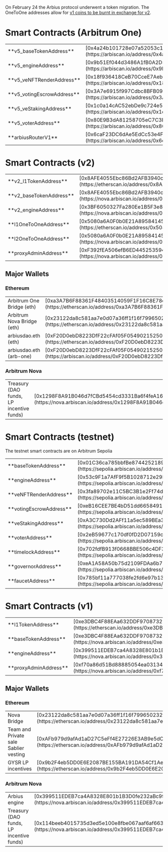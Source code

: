 
On February 24 the Arbius protocol underwent a token migration. The OneToOne addresses allow for <a href="https://arbius.ai/upgrade">v1 coins to be burnt in exchange for v2</a>.

# Smart Contracts (Arbitrum One)

<table>
  <tr>
    <td>**v5_baseTokenAddress**</td>
    <td>[0x4a24b101728e07a52053c13fb4db2bcf490cabc3](https://arbiscan.io/address/0x4a24b101728e07a52053c13fb4db2bcf490cabc3)</td>
  </tr>
  <tr>
    <td>**v5_engineAddress**</td>
    <td>[0x9b51Ef044d3486A1fB0A2D55A6e0CeeAdd323E66](https://arbiscan.io/address/0x9b51Ef044d3486A1fB0A2D55A6e0CeeAdd323E66)</td>
  </tr>
  <tr>
    <td>**v5_veNFTRenderAddress**</td>
    <td>[0x18f936418CeB70CceE7AebE1E66754a8CEe9350D](https://arbiscan.io/address/0x18f936418CeB70CceE7AebE1E66754a8CEe9350D)</td>
  </tr>
  <tr>
    <td>**v5_votingEscrowAddress**</td>
    <td>[0x3A7e6915f997Cdbc8BFB090051AA22E37Dab345d](https://arbiscan.io/address/0x3A7e6915f997Cdbc8BFB090051AA22E37Dab345d)</td>
  </tr>
  <tr>
    <td>**v5_veStakingAddress**</td>
    <td>[0x1c0a14cAC52ebDe9c724e5627162a90A26B85E15](https://arbiscan.io/address/0x1c0a14cAC52ebDe9c724e5627162a90A26B85E15)</td>
  </tr>
  <tr>
    <td>**v5_voterAddress**</td>
    <td>[0x80E9B3dA81258705eC7C3DC89a799b78f2c68968](https://arbiscan.io/address/0x80E9B3dA81258705eC7C3DC89a799b78f2c68968)</td>
  </tr>
  <tr>
    <td>**arbiusRouterV1**</td>
    <td>[0x6caF23DC6dAe5EdCc53e4F330B61c420e6c71565](https://arbiscan.io/address/0x6caF23DC6dAe5EdCc53e4F330B61c420e6c71565)</td>
  </tr>
</table>

# Smart Contracts (v2)

<table>
  <tr>
    <td>**v2_l1TokenAddress**</td>
    <td>[0x8AFE4055Ebc86Bd2AFB3940c0095C9aca511d852](https://etherscan.io/address/0x8AFE4055Ebc86Bd2AFB3940c0095C9aca511d852)</td>
  </tr>
  <tr>
    <td>**v2_baseTokenAddress**</td>
    <td>[0x8AFE4055Ebc86Bd2AFB3940c0095C9aca511d852](https://nova.arbiscan.io/address/0x8AFE4055Ebc86Bd2AFB3940c0095C9aca511d852)</td>
  </tr>
  <tr>
    <td>**v2_engineAddress**</td>
    <td>[0x3BF6050327Fa280Ee1B5F3e8Fd5EA2EfE8A6472a](https://nova.arbiscan.io/address/0x3BF6050327Fa280Ee1B5F3e8Fd5EA2EfE8A6472a)</td>
  </tr>
  <tr>
    <td>**l1OneToOneAddress**</td>
    <td>[0x5080a6A0F0b0E21A895841456e5Ed77d26332262](https://etherscan.io/address/0x5080a6A0F0b0E21A895841456e5Ed77d26332262)</td>
  </tr>
  <tr>
    <td>**l2OneToOneAddress**</td>
    <td>[0x5080a6A0F0b0E21A895841456e5Ed77d26332262](https://nova.arbiscan.io/address/0x5080a6A0F0b0E21A895841456e5Ed77d26332262)</td>
  </tr>
  <tr>
    <td>**proxyAdminAddress**</td>
    <td>[0xF392fEA506efB6ED445253594DC81a0CB7cD3562](https://nova.arbiscan.io/address/0xF392fEA506efB6ED445253594DC81a0CB7cD3562)</td>
  </tr>
</table>

## Major Wallets

### Ethereum

<table>
  <tr>
    <td>Arbitrum One Bridge (eth)</td>
    <td>[0xa3A7B6F88361F48403514059F1F16C8E78d60EeC](https://etherscan.io/address/0xa3A7B6F88361F48403514059F1F16C8E78d60EeC)</td>
  </tr>
  <tr>
    <td>Arbitrum Nova Bridge (eth)</td>
    <td>[0x23122da8c581aa7e0d07a36ff1f16f799650232f](https://etherscan.io/address/0x23122da8c581aa7e0d07a36ff1f16f799650232f)</td>
  </tr>
  <tr>
    <td>arbiusdao.eth (eth)</td>
    <td>[0xF20D0ebD8223DfF22cFAf05F0549021525015577](https://etherscan.io/address/0xF20D0ebD8223DfF22cFAf05F0549021525015577)</td>
  </tr>
  <tr>
    <td>arbiusdao.eth (arb-one)</td>
    <td>[0xF20D0ebD8223DfF22cFAf05F0549021525015577](https://arbiscan.io/address/0xF20D0ebD8223DfF22cFAf05F0549021525015577)</td>
  </tr>
</table>

### Arbitrum Nova

<table>
  <tr>
    <td>Treasury (DAO funds, LP incentive funds)</td>
    <td>[0x1298F8A91B046d7fCBd5454cd3331Ba6f4feA168](https://nova.arbiscan.io/address/0x1298F8A91B046d7fCBd5454cd3331Ba6f4feA168)</td>
  </tr>
</table>


# Smart Contracts (testnet)

The testnet smart contracts are on Arbitrum Sepolia

<table>
  <tr>
    <td>**baseTokenAddress**</td>
    <td>[0x01C36ca785bbfBe8744252189feaa0163DCC706F](https://sepolia.arbiscan.io/address/0x01C36ca785bbfBe8744252189feaa0163DCC706F)</td>
  </tr>
  <tr>
    <td>**engineAddress**</td>
    <td>[0x53c9F1a7AfF9f5B1028712e29BC2206Ef9241385](https://sepolia.arbiscan.io/address/0x53c9F1a7AfF9f5B1028712e29BC2206Ef9241385)</td>
  </tr>
  <tr>
    <td>**veNFTRenderAddress**</td>
    <td>[0x3fa89702e11C5BC3B1e2Ff74d6857dcf00746685](https://sepolia.arbiscan.io/address/0x3fa89702e11C5BC3B1e2Ff74d6857dcf00746685)</td>
  </tr>
  <tr>
    <td>**votingEscrowAddress**</td>
    <td>[0xeB16CEE7BE4bD51dd66584912eA6f52C2d212F22](https://sepolia.arbiscan.io/address/0xeB16CEE7BE4bD51dd66584912eA6f52C2d212F22)</td>
  </tr>
  <tr>
    <td>**veStakingAddress**</td>
    <td>[0xA3C730Dd2AFf11a5ec589BEa3767A258bF353fa0](https://sepolia.arbiscan.io/address/0xA3C730Dd2AFf11a5ec589BEa3767A258bF353fa0)</td>
  </tr>
  <tr>
    <td>**voterAddress**</td>
    <td>[0x2eB59677c170df0fD2D07159c11757720744E3DC](https://sepolia.arbiscan.io/address/0x2eB59677c170df0fD2D07159c11757720744E3DC)</td>
  </tr>
  <tr>
    <td>**timelockAddress**</td>
    <td>[0x702fdfB913f0668BBE506c4DF3aE1d756389a31c](https://sepolia.arbiscan.io/address/0x702fdfB913f0668BBE506c4DF3aE1d756389a31c)</td>
  </tr>
  <tr>
    <td>**governorAddress**</td>
    <td>[0xeA1A58A50b75d2109FDAa6b7811A7Ec66c3d0338](https://sepolia.arbiscan.io/address/0xeA1A58A50b75d2109FDAa6b7811A7Ec66c3d0338)</td>
  </tr>
  <tr>
    <td>**faucetAddress**</td>
    <td>[0x785bf11a777038fe2fd6e97b1395ac27901824fc](https://sepolia.arbiscan.io/address/0x785bf11a777038fe2fd6e97b1395ac27901824fc)</td>
  </tr>
</table>

 
# Smart Contracts (v1)

<table>
  <tr>
    <td>**l1TokenAddress**</td>
    <td>[0xe3DBC4F88EAa632DDF9708732E2832EEaA6688AB](https://etherscan.io/address/0xe3DBC4F88EAa632DDF9708732E2832EEaA6688AB)</td>
  </tr>
  <tr>
    <td>**baseTokenAddress**</td>
    <td>[0xe3DBC4F88EAa632DDF9708732E2832EEaA6688AB](https://nova.arbiscan.io/address/0xe3DBC4F88EAa632DDF9708732E2832EEaA6688AB)</td>
  </tr>
  <tr>
    <td>**engineAddress**</td>
    <td>[0x399511EDEB7ca4A8328E801b1B3D0fe232aBc996](https://nova.arbiscan.io/address/0x399511EDEB7ca4A8328E801b1B3D0fe232aBc996)</td>
  </tr>
  <tr>
    <td>**proxyAdminAddress**</td>
    <td>[0xf70a86d51Bd88885054ea031344447d75bb4b432](https://nova.arbiscan.io/address/0xf70a86d51Bd88885054ea031344447d75bb4b432)</td>
  </tr>
</table>


## Major Wallets


### Ethereum

<table>
  <tr>
    <td>Nova Bridge</td>
    <td>[0x23122da8c581aa7e0d07a36ff1f16f799650232f](https://etherscan.io/address/0x23122da8c581aa7e0d07a36ff1f16f799650232f)</td>
  </tr>
  <tr>
    <td>Team and Private sale Sablier vesting</td>
    <td>[0xAFb979d9afAd1aD27C5eFf4E27226E3AB9e5dCC9](https://etherscan.io/address/0xAFb979d9afAd1aD27C5eFf4E27226E3AB9e5dCC9)</td>
  </tr>
  <tr>
    <td>GYSR LP incentives</td>
    <td>[0x9b2F4eb5DD0E6E2087BE155BA191DA54Cf1Ae446](https://etherscan.io/address/0x9b2F4eb5DD0E6E2087BE155BA191DA54Cf1Ae446)</td>
  </tr>
</table>

### Arbitrum Nova

<table>
  <tr>
    <td>Arbius engine</td>
    <td>[0x399511EDEB7ca4A8328E801b1B3D0fe232aBc996](https://nova.arbiscan.io/address/0x399511EDEB7ca4A8328E801b1B3D0fe232aBc996)</td>
  </tr>
  <tr>
    <td>Treasury (DAO funds, LP incentive funds)</td>
    <td>[0x114beeb4015735d3ed5e100e8fbe067aaf6af663](https://nova.arbiscan.io/address/0x399511EDEB7ca4A8328E801b1B3D0fe232aBc996)</td>
  </tr>
</table>
